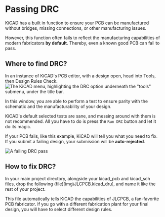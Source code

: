 # Passing DRC

KiCAD has a built in function to ensure your PCB can be manufactured without bridges, missing connections, or other manufacturing issues.

However, this function often fails to reflect the manufacturing capabilities of modern fabricators **by default**. Thereby, even a known good PCB can fail to pass.

## Where to find DRC?

In an instance of KiCAD's PCB editor, with a design open, head into Tools, then Design Rules Check.
![The KiCAD menu, highlighting the DRC option underneath the "tools" submenu, under the title bar.](/assets/docimg\kicad_xOUEhjUNW0.png)

In this window, you are able to perform a test to ensure parity with the schematic and the manufacturability of your design.

KiCAD's default selected tests are sane, and messing around with them is not recommended. All you have to do is press the `Run DRC` button and let it do its magic.

If your PCB fails, like this example, KiCAD will tell you what you need to fix. If you submit a failing design, your submission will be **auto-rejected**.

![A failing DRC pass](/assets/docimg/kicad_OvKKx1TbyM.png)

## How to fix DRC?

In your main project directory, alongside your kicad_pcb and kicad_sch files, drop the following (file)[img\JLCPCB.kicad_dru], and name it like the rest of your project.

This file automatically tells KiCAD the capabilities of JLCPCB, a fan-favorite PCB fabricator. If you go with a different fabrication plant for your final design, you will have to select different design rules. 